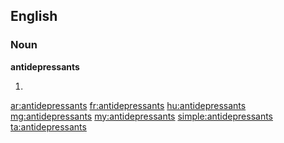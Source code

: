 ==English==

===Noun===
'''antidepressants'''

# {{plural of|antidepressant}}

[[ar:antidepressants]]
[[fr:antidepressants]]
[[hu:antidepressants]]
[[mg:antidepressants]]
[[my:antidepressants]]
[[simple:antidepressants]]
[[ta:antidepressants]]
